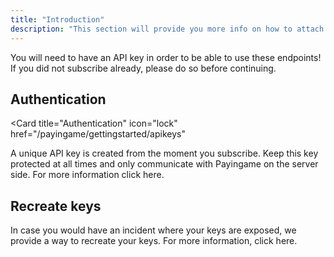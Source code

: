 ```yaml
---
title: "Introduction"
description: "This section will provide you more info on how to attach your backend to Payingame."
---
```


<Note>
  You will need to have an API key in order to be able to use these endpoints!
  If you did not subscribe already, please do so before continuing.
</Note>

## Authentication

<Card
  title="Authentication"
  icon="lock"
  href="/payingame/gettingstarted/apikeys"
>
  A unique API key is created from the moment you subscribe. Keep this key
  protected at all times and only communicate with Payingame on the server side.
  For more information click here.
</Card>

## Recreate keys

<Card title="Recreate" icon="key" href="/payingame/gettingstarted/apikeys">
  In case you would have an incident where your keys are exposed, we provide a
  way to recreate your keys. For more information, click here.
</Card>
